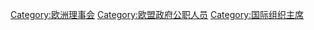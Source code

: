 {{NoteTA
|1 = zh-tw:歐盟高峰會; zh-hant:歐洲理事會; zh-hans:欧洲理事会; 
}}
{{Catmore}}

[[Category:欧洲理事会|Category:欧洲理事会]]
[[Category:欧盟政府公职人员|Category:欧盟政府公职人员]]
[[Category:国际组织主席|Category:国际组织主席]]
